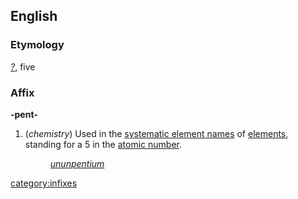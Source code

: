 ==English==
===Etymology===
{{G.}} ''[[?]]'', five

===Affix===
'''-pent-'''

#(''chemistry'') Used in the [[systematic element name]]s of [[element]]s, standing for a 5 in the [[atomic number]].
#:''[[ununpentium]]''
[[category:infixes]]